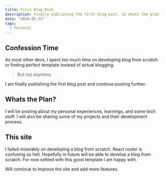 ```yaml
---
title: First Blog Post
description: Finally publishing the first blog post. So whats the plan?
date: "2024-05-31"
tags:
  - Personal
---
```


## Confession Time

As most other devs, I spent too much time on developing blog from scratch or finding perfect template instead of actual blogging.

> But not anymore.

I am finally publishing the first blog post and continue posting further.

## Whats the Plan?

I will be posting about my personal experiences, learnings, and some tech stuff. I will also be sharing some of my projects and their development process.

## This site

I failed miserably on developing a blog from scratch. React router is confusing as hell. Hopefully in future will be able to develop a blog from scratch. For now settled with this good template I am happy with.

Will continue to improve the site and add more features.
